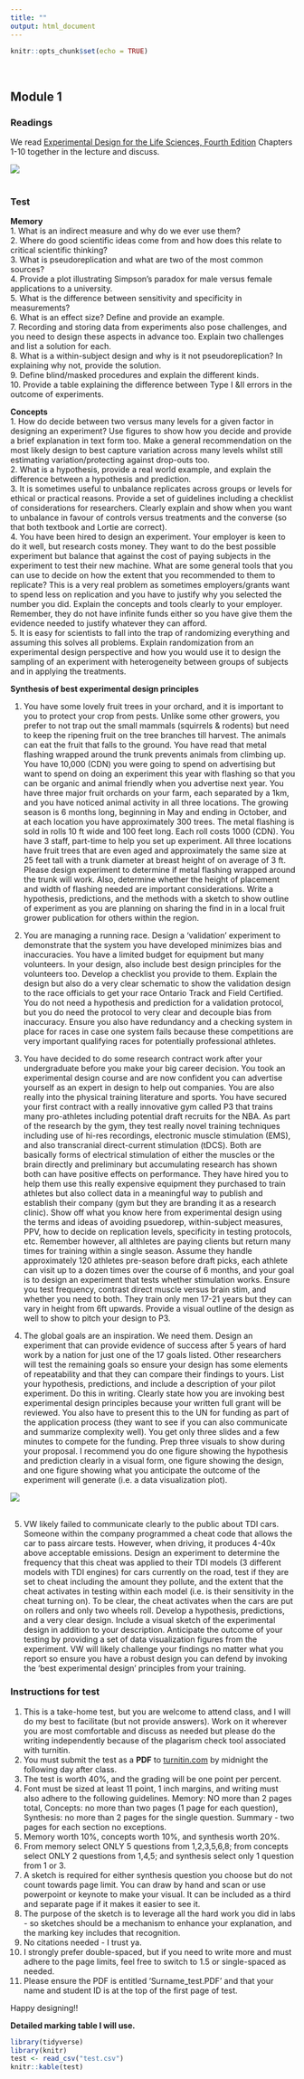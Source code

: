 ```yaml
---
title: ""
output: html_document
---
```


```r
knitr::opts_chunk$set(echo = TRUE)
```
<br>

## Module 1  

### Readings  
We read [Experimental Design for the Life Sciences, Fourth Edition](https://global.oup.com/academic/product/experimental-design-for-the-life-sciences-9780198717355?cc=us&lang=en&) Chapters 1-10 together in the lecture and discuss.  

![](./cover.jpeg)  
<br>

### Test  
**Memory**  
1. What is an indirect measure and why do we ever use them?  
2. Where do good scientific ideas come from and how does this relate to critical scientific thinking?  
3. What is pseudoreplication and what are two of the most common sources?  
4. Provide a plot illustrating Simpson's paradox for male versus female applications to a university.  
5. What is the difference between sensitivity and specificity in measurements?  
6. What is an effect size?  Define and provide an example.  
7. Recording and storing data from experiments also pose challenges, and you need to design these aspects in advance too.  Explain two challenges and list a solution for each.  
8. What is a within-subject design and why is it not pseudoreplication? In explaining why not, provide the solution.  
9. Define blind/masked procedures and explain the different kinds.  
10. Provide a table explaining the difference between Type I &II errors in the outcome of experiments.   

**Concepts**  
1. How do decide between two versus many levels for a given factor in designing an experiment? Use figures to show how you decide and provide a brief explanation in text form too.  Make a general recommendation on the most likely design to best capture variation across many levels whilst still estimating variation/protecting against drop-outs too.  
2. What is a hypothesis, provide a real world example, and explain the difference between a hypothesis and prediction.  
3. It is sometimes useful to unbalance replicates across groups or levels for ethical or practical reasons.  Provide a set of guidelines including a checklist of considerations for researchers.  Clearly explain and show when you want to unbalance in favour of controls versus treatments and the converse (so that both textbook and Lortie are correct).  
4. You have been hired to design an experiment.  Your employer is keen to do it well, but research costs money.  They want to do the best possible experiment but balance that against the cost of paying subjects in the experiment to test their new machine.  What are some general tools that you can use to decide on how the extent that you recommended to them to replicate?  This is a very real problem as sometimes employers/grants want to spend less on replication and you have to justify why you selected the number you did.  Explain the concepts and tools clearly to your employer.  Remember, they do not have infinite funds either so you have give them the evidence needed to justify whatever they can afford.  
5. It is easy for scientists to fall into the trap of randomizing everything and assuming this solves all problems.  Explain randomization from an experimental design perspective and how you would use it to design the sampling of an experiment with heterogeneity between groups of subjects and in applying the treatments.  

**Synthesis of best experimental design principles**  

1. You have some lovely fruit trees in your orchard, and it is important to you to protect your crop from pests.  Unlike some other growers, you prefer to not trap out the small mammals (squirrels & rodents) but need to keep the ripening fruit on the tree branches till harvest.  The animals can eat the fruit that falls to the ground.  You have read that metal flashing wrapped around the trunk prevents animals from climbing up.  You have 10,000 (CDN) you were going to spend on advertising but want to spend on doing an experiment this year with flashing so that you can be organic and animal friendly when you advertise next year.  You have three major fruit orchards on your farm, each separated by a 1km, and you have noticed animal activity in all three locations.  The growing season is 6 months long, beginning in May and ending in October, and at each location you have approximately 300 trees.  The metal flashing is sold in rolls 10 ft wide and 100 feet long.  Each roll costs 1000 (CDN).  You have 3 staff, part-time to help you set up experiment. All three locations have fruit trees that are even aged and approximately the same size at 25 feet tall with a trunk diameter at breast height of on average of 3 ft.  Please design experiment to determine if metal flashing wrapped around the trunk will work.  Also, determine whether the height of placement and width of flashing needed are important considerations.  Write a hypothesis, predictions, and the methods with a sketch to show outline of experiment as you are planning on sharing the find in in a local fruit grower publication for others within the region.  

2. You are managing a running race.  Design a ‘validation’ experiment to demonstrate that the system you have developed minimizes bias and inaccuracies.  You have a limited budget for equipment but many volunteers. In your design, also include best design principles for the volunteers too.  Develop a checklist you provide to them. Explain the design but also do a very clear schematic to show the validation design to the race officials to get your race Ontario Track and Field Certified.  You do not need a hypothesis and prediction for a validation protocol, but you do need the protocol to very clear and decouple bias from inaccuracy.  Ensure you also have redundancy and a checking system in place for races in case one system fails because these competitions are very important qualifying races for potentially professional athletes.  

3. You have decided to do some research contract work after your undergraduate before you make your big career decision.  You took an experimental design course and are now confident you can advertise yourself as an expert in design to help out companies.  You are also really into the physical training literature and sports.  You have secured your first contract with a really innovative gym called P3 that trains many pro-athletes including potential draft recruits for the NBA.  As part of the research by the gym, they test really novel training techniques including use of hi-res recordings, electronic muscle stimulation (EMS), and also transcranial direct-current stimulation (tDCS).  Both are basically forms of electrical stimulation of either the muscles or the brain directly and preliminary but accumulating research has shown both can have positive effects on performance.  They have hired you to help them use this really expensive equipment they purchased to train athletes but also collect data in a meaningful way to publish and establish their company (gym but they are branding it as a research clinic).  Show off what you know here from experimental design using the terms and ideas of avoiding psuedorep, within-subject measures, PPV, how to decide on replication levels, specificity in testing protocols, etc.  Remember however, all althletes are paying clients but return many times for training within a single season.  Assume they handle approximately 120 athletes pre-season before draft picks, each athlete can visit up to a dozen times over the course of 6 months, and your goal is to design an experiment that tests whether stimulation works.  Ensure you test frequency, contrast direct muscle versus brain stim, and whether you need to both.  They train only men 17-21 years but they can vary in height from 6ft upwards.  Provide a visual outline of the design as well to show to pitch your design to P3.  

4. The global goals are an inspiration. We need them. Design an experiment that can provide evidence of success after 5 years of hard work by a nation for just one of the 17 goals listed.  Other researchers will test the remaining goals so ensure your design has some elements of repeatability and that they can compare their findings to yours.
List your hypothesis, predictions, and include a description of your pilot experiment.   Do this in writing.  Clearly state how you are invoking best experimental design principles because your written full grant will be reviewed.  You also have to present this to the UN for funding as part of the application process (they want to see if you can also communicate and summarize complexity well).  You get only three slides and a few minutes to compete for the funding.  Prep three visuals to show during your proposal.  I recommend you do one figure showing the hypothesis and prediction clearly in a visual form, one figure showing the design, and one figure showing what you anticipate the outcome of the experiment will generate (i.e. a data visualization plot).  

![](./SDGS.png)   
<br>

5. VW likely failed to communicate clearly to the public about TDI cars.  Someone within the company programmed a cheat code that allows the car to pass aircare tests.  However, when driving, it produces 4-40x above acceptable emissions.  Design an experiment to determine the frequency that this cheat was applied to their TDI models (3 different models with TDI engines) for cars currently on the road, test if they are set to cheat including the amount they pollute, and the extent that the cheat activates in testing within each model (i.e. is their sensitivity in the cheat turning on).  To be clear, the cheat activates when the cars are put on rollers and only two wheels roll.  Develop a hypothesis, predictions, and a very clear design.  Include a visual sketch of the experimental design in addition to your description.  Anticipate the outcome of your testing by providing a set of data visualization figures from the experiment.  VW will likely challenge your findings no matter what you report so ensure you have a robust design you can defend by invoking the ‘best experimental design’ principles from your training.  

### Instructions for test  
1. This is a take-home test, but you are welcome to attend class, and I will do my best to facilitate (but not provide answers). Work on it wherever you are most comfortable and discuss as needed but please do the writing independently because of the plagarism check tool associated with turnitin.   
2. You must submit the test as a **PDF** to [turnitin.com](http://www.turnitin.com) by midnight the following day after class.  
3. The test is worth 40%, and the grading will be one point per percent.  
4. Font must be sized at least 11 point, 1 inch margins, and writing must also adhere to the following guidelines.  Memory: NO more than 2 pages total, Concepts: no more than two pages (1 page for each question), Synthesis: no more than 2 pages for the single question. Summary - two pages for each section no exceptions.  
5. Memory worth 10%, concepts worth 10%, and synthesis worth 20%. 
6. From memory select ONLY 5 questions from 1,2,3,5,6,8; from concepts select ONLY 2 questions from 1,4,5; and synthesis select only 1 question from 1 or 3.  
7. A sketch is required for either synthesis question you choose but do not count towards page limit.  You can draw by hand and scan or use powerpoint or keynote to make your visual. It can be included as a third and separate page if it makes it easier to see it.  
8. The purpose of the sketch is to leverage all the hard work you did in labs - so sketches should be a mechanism to enhance your explanation, and the marking key includes that recognition.  
9. No citations needed - I trust ya.  
10. I strongly prefer double-spaced, but if you need to write more and must adhere to the page limits, feel free to switch to 1.5 or single-spaced as needed.  
11. Please ensure the PDF is entitled 'Surname_test.PDF' and that your name and student ID is at the top of the first page of test.  

Happy designing!!  


**Detailed marking table I will use.**    
```r
library(tidyverse)
library(knitr)
test <- read_csv("test.csv")
knitr::kable(test)

```











